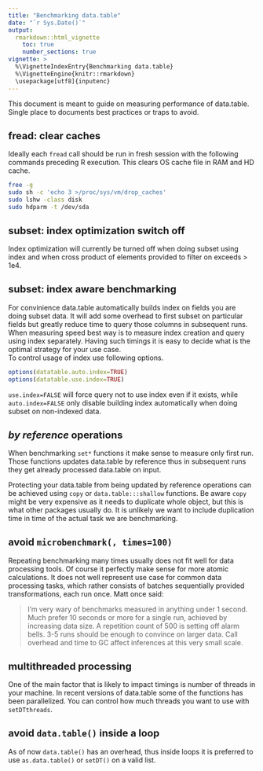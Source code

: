 ```yaml
---
title: "Benchmarking data.table"
date: "`r Sys.Date()`"
output:
  rmarkdown::html_vignette
    toc: true
    number_sections: true
vignette: >
  %\VignetteIndexEntry{Benchmarking data.table}
  %\VignetteEngine{knitr::rmarkdown}
  \usepackage[utf8]{inputenc}
---
```


<style>
h2 {
    font-size: 20px;
}
</style>

This document is meant to guide on measuring performance of data.table. Single place to documents best practices or traps to avoid.  

## fread: clear caches

Ideally each `fread` call should be run in fresh session with the following commands preceding R execution. This clears OS cache file in RAM and HD cache.  

```sh
free -g
sudo sh -c 'echo 3 >/proc/sys/vm/drop_caches'
sudo lshw -class disk
sudo hdparm -t /dev/sda
```

## subset: index optimization switch off

Index optimization will currently be turned off when doing subset using index and when cross product of elements provided to filter on exceeds > 1e4.  

## subset: index aware benchmarking

For convinience data.table automatically builds index on fields you are doing subset data. It will add some overhead to first subset on particular fields but greatly reduce time to query those columns in subsequent runs. When measuring speed best way is to measure index creation and query using index separately. Having such timings it is easy to decide what is the optimal strategy for your use case.  
To control usage of index use following options.  

```r
options(datatable.auto.index=TRUE)
options(datatable.use.index=TRUE)
```

`use.index=FALSE` will force query not to use index even if it exists, while `auto.index=FALSE` only disable building index automatically when doing subset on non-indexed data.  

## _by reference_ operations

When benchmarking `set*` functions it make sense to measure only first run. Those functions updates data.table by reference thus in subsequent runs they get already processed data.table on input.

Protecting your data.table from being updated by reference operations can be achieved using `copy` or `data.table:::shallow` functions. Be aware `copy` might be very expensive as it needs to duplicate whole object, but this is what other packages usually do. It is unlikely we want to include duplication time in time of the actual task we are benchmarking.

## avoid `microbenchmark(, times=100)`

Repeating benchmarking many times usually does not fit well for data processing tools. Of course it perfectly make sense for more atomic calculations. It does not well represent use case for common data processing tasks, which rather consists of batches sequentially provided transformations, each run once.
Matt once said:  

> I'm very wary of benchmarks measured in anything under 1 second. Much prefer 10 seconds or more for a single run, achieved by increasing data size. A repetition count of 500 is setting off alarm bells. 3-5 runs should be enough to convince on larger data. Call overhead and time to GC affect inferences at this very small scale.

## multithreaded processing

One of the main factor that is likely to impact timings is number of threads in your machine. In recent versions of data.table some of the functions has been parallelized.
You can control how much threads you want to use with `setDTthreads`.

## avoid `data.table()` inside a loop

As of now `data.table()` has an overhead, thus inside loops it is preferred to use `as.data.table()` or `setDT()` on a valid list.
